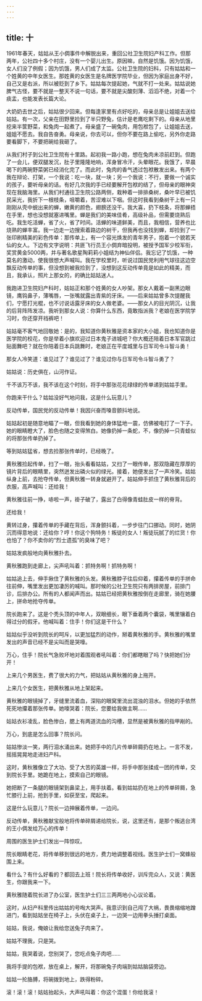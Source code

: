```yaml
---
---
---
```

title: 十
---




1961年春天，姑姑从王小倜事件中解脱出来，重回公社卫生院妇产科工作。但那两年，公社四十多个村庄，没有一个婴儿出生。原因嘛，自然是饥饿。因为饥饿，女人们没了例假；因为饥饿，男人们成了太监。公社卫生院的妇科，只有姑姑和一个姓黄的中年女医生。那姓黄的女医生是名牌医学院毕业，但因为家庭出身不好，自己又是右派，所以被贬到了乡下。姑姑每次提起她，气就不打一处来。姑姑说她脾气古怪，要不就是一整天不说一句话，要不就是尖酸刻薄、滔滔不绝，对着一个痰盂，也能发表长篇大论。

大奶奶去世之后，姑姑很少回来。但每逢家里有点好吃的，母亲总是让姐姐去送给姑姑。有一次，父亲在田野里捡到了半只野兔，估计是老鹰吃剩下的。母亲从地里挖来半筐野菜，和兔肉一起煮了。母亲盛了一碗兔肉，用包袱包了，让姐姐去送，姐姐不愿去。我自告奋勇。母亲说，你去可以，但你不要在路上偷吃，另外你走路要看脚下，不要把碗给我砸了。

从我们村子到公社卫生院有十里路。起初我一路小跑，想在兔肉未凉前赶到。但跑了一会儿，便双腿发沉，肚子里隆隆地响，浑身冒冷汗，头晕眼花。我饿了，早晨喝下的两碗野菜粥已经消化完了。而此时，兔肉的香气透过包袱散发出来。有两个我在辩论、打架，一个我说：吃一块，就一块；另一个我说：不行，要做一个诚实的孩子，要听母亲的话。有好几次我的手已经要解开包袱的结了，但母亲的眼神突现在我脑海里。从我们村通往卫生院公路两侧，栽种着一排排桑树，桑叶早已被饥民采光，我折下一根枝条，咀嚼着，苦涩难以下咽。但这时我看到桑树干上有一只刚刚从壳中蜕出来的蝉，嫩黄的颜色，翅膀还没干。我大喜，扔下枝条，将那蝉捂在手里，想也没想就塞进嘴里。蝉是我们的美味佳肴，高级补品，但需要烧熟后吃。我生吃活蝉，省了火，省了时间。活蝉的味道鲜美，而且，我相信，营养也比烧熟的蝉丰富。我一边走一边搜索着路边的树干，但我再也没找到蝉，却捡到了一张印刷精美的彩色传单：那传单上，有一个容光焕发的青年男子，抱着一个貌若天仙的女人。下边有文字说明：共匪飞行员王小倜弃暗投明，被授予国军少校军衔，奖赏黄金5000两，并与著名歌星陶莉莉小姐结为神仙伴侣。我忘记了饥饿，一种莫名的激动，使我很想大声喊叫。我在学校里时，听说过国民党利用气球往这边空飘反动传单的事，但没想到被我捡到了，没想到这反动传单竟是如此的精美，而且，我承认，照片上那女的，的确比姑姑迷人。

我跑进卫生院妇产科时，姑姑正和那个姓黄的女人吵架。那女人戴着一副黑边眼镜，鹰钩鼻子，薄嘴唇，一张嘴就露出青紫的牙床。——后来姑姑曾多次提醒我们，宁愿打光棍，也不讨说话露牙床的女人做老婆。——那女人的目光阴沉，让我的后背阵阵发凉。我听到那女人说：你算什么东西，竟敢指派我？老娘在医学院学习时，你还穿开裆裤吧！

姑姑毫不客气地回敬她：是的，我知道你黄秋雅是资本家的大小姐，我也知道你是医学院的校花，你是举着小旗欢迎过日本鬼子进城吧？你大概还陪着日本军官跳过贴面舞吧？就在你陪着日本兵跳舞时，老娘正在平度城里与日军司令斗智斗勇！

那女人冷笑道：谁见过了？谁见过了？谁见过你与日军司令斗智斗勇了？

姑姑说：历史俱在，山河作证。

千不该万不该，我不该在这个时刻，将手中那张花花绿绿的传单递到姑姑手里。

你跑来干什么？姑姑没好气地问我，这是什么玩意儿？

反动传单，国民党的反动传单！我因兴奋而嗓音颤抖地说。

姑姑起初是随意地瞄了一眼，但我看到她的身体猛地一震，仿佛被电打了一下子。她的眼睛瞪大了，脸色也随之变得煞白。她像扔掉一条蛇，不，像扔掉一只青蛙似的将那张传单扔掉了。

等到姑姑猛省，想去捡那张传单时，已经晚了。

黄秋雅捡起传单，扫了一眼，抬头看看姑姑，又扫了一眼传单，那双隐藏在厚厚的镜片背后的眼睛里，突然迸发出磷火似的绿光。接着，她便发出了一声冷笑。姑姑纵身上前，去抢夺传单，但黄秋雅一转身就避开了。姑姑伸手抓住了黄秋雅背后的衣服，高声喊叫：还给我！

黄秋雅往前一挣，哧啦一声，褂子破了，露出了白得像青蛙肚皮一样的脊背。

还给我！

黄转过身，攥着传单的手藏在背后，浑身颤抖着，一步步往门口挪动。同时，她阴沉而得意地说：还给你？哼！你这个狗特务！叛徒的女人！叛徒玩腻了的烂货！你也怕了？你不卖你的“烈士遗孤”的臭味了吧？

姑姑发疯般地向黄秋雅扑去。

黄秋雅跑到走廊上，尖声吼叫着：抓特务啊！抓特务啊！

姑姑追上去，伸手揪住了黄秋雅的头发。黄秋雅脖子往后仰着，攥着传单的手拼命往前伸，嘴里发出更加凄厉的喊叫。那时候的公社卫生院只有两排房屋，前排门诊，后排办公。所有的人都闻声而出。姑姑已经把黄秋雅按倒在走廊里，骑在她腰上，拼命地抢夺传单。

院长跑来了。这是个秃头顶的中年人，双眼细长，眼下垂着两个囊袋，嘴里镶着白得过分的假牙。他喊叫着：住手！你们这是干什么？

姑姑似乎没听到院长的呵斥，以更加猛烈的动作，掰着黄秋雅的手。黄秋雅的嘴里发出的声音已经不是尖叫而是哭嚎。

万心，住手！院长气急败坏地对着围观者吼叫着：你们都瞎眼了吗？快把她们分开！

上来几个男医生，费了很大的力气，把姑姑从黄秋雅的身上拖开。

上来几个女医生，把黄秋雅从地上架起来。

黄秋雅的眼镜掉了，牙缝里流着血，深陷的眼窝里流出混浊的泪水。但她的手依然死死地攥着那张传单。她嚎哭着：院长，您要给我做主啊……

姑姑衣衫凌乱，脸色惨白，腮上有两道流血的沟槽，显然是被黄秋雅的指甲剐的。

万心，到底是怎么回事？院长问。

姑姑惨淡一笑，两行泪水涌出来。她把手中的几片传单碎屑扔在地上。一言不发，摇摇晃晃地走进妇产科。

这时，黄秋雅像立了大功、受了大苦的英雄一样，将手中那张揉成一团的传单，交到院长手里。她跪在地上，摸索自己的眼镜。

她把断了一条腿的眼镜架到鼻梁上，用手扶着。看到姑姑扔在地上的传单碎屑，急忙膝行上前，抢到手里，如获至宝，爬起来。

这是什么玩意儿？院长一边抻展着传单，一边问。

反动传单，黄秋雅献宝般地将传单碎屑递给院长，说，这里还有，是那个叛逃台湾的王小倜发给万心的传单！

周围的医生护士们发出一阵惊叹。

院长眼睛老花，将传单移到很远的地方，费力地调整着视线。医生护士们一窝蜂般围上来。

看什么？有什么好看的？都回去上班！院长将传单收好，训斥完众人，又说：黄医生，你跟我来一下。

黄秋雅随着院长进了办公室，医生护士们三三两两地小心议论着。

这时，从妇产科里传出姑姑的号啕大哭声。我意识到自己闯了大祸，畏畏缩缩地蹭进门，看到姑姑坐在椅子上，头伏在桌子上，一边哭一边用拳头捶打桌面。

姑姑，我说，俺娘让我给您送兔子肉来了。

姑姑不理我，只是哭。

姑姑，我哭着说，您别哭了，您吃点兔子肉吧……

我将手提的包袱，放在桌上，解开，将那碗兔子肉端到姑姑脑袋旁边。

姑姑一抡胳膊，将碗拨到地上，跌得粉碎。

滚！滚！滚！姑姑抬起头，大声吼叫着：你这个混蛋！你给我滚！